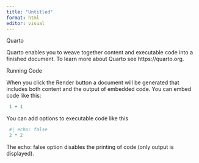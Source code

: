 ```yaml
---
title: "Untitled"
format: html
editor: visual
---
```


Quarto

Quarto enables you to weave together content and executable code into a finished document. To learn more about Quarto see https://quarto.org.

Running Code

When you click the Render button a document will be generated that includes both content and the output of embedded code. You can embed code like this:

```r
 1 + 1
```
 

You can add options to executable code like this

```r
 #| echo: false
 2 * 2
```
 

The echo: false option disables the printing of code (only output is displayed).
